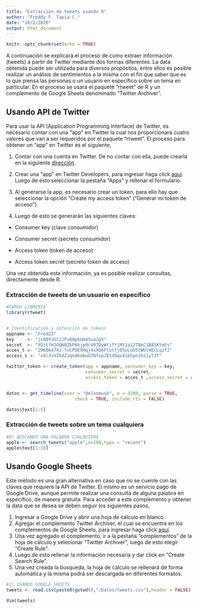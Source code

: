 ---
title: "Extracción de tweets usando R"
author: "Freddy F. Tapia C."
date: "18/2/2020"
output: html_document
---

```{r setup, include=FALSE}
knitr::opts_chunk$set(echo = TRUE)
```

A continuación se explicará el proceso de como extraer información (tweets) a partir de Twitter mediante dos formas diferentes. La data obtenida puede ser utilizada para diversos propósitos, entre ellos es posible realizar un análisis de sentimientos a la misma con el fin que saber que es lo que piensa las personas o un usuario en específico sobre un tema en particular. En el proceso se usará el paquete "rtweet" de R y un complemento de Google Sheets denominado "Twitter Archiver".

## Usando API de Twitter

Para usar la API (Application Programming Interface) de Twitter, es necesario contar con una "app" en Twitter la cual nos proporcionará cuatro valores que van a ser requeridos por el paquete "rtweet". El proceso para obtener un "app" en Twitter es el siguiente,

1) Contar con una cuenta en Twitter. De no contar con ella, puede crearla en la siguiente <a href="https://twitter.com/signup" target="_blank">dirección</a>.

2) Crear una "app" en Twitter Developers, para ingresar haga click <a href="https://developer.twitter.com/" target="_blank">aquí</a>. Luego de esto seleccionar la pestaña "Apps" y rellenar el formulario.

3) Al generarse la app, es necesario crear un token, para ello hay que seleccionar la opción "Create my access token" ("Generar mi token de acceso").

4) Luego de esto se generarán las siguientes claves:

  * Consumer key (clave consumidor)

  * Consumer secret (secreto consumidor)

  * Access token (token de acceso)

  * Access token secret (secreto token de acceso)

Una vez obtenida esta información, ya es posible realizar consultas, directamente desde R.

### Extracción de tweets de un usuario en específico

```{r echo=FALSE}
#CARGO LIBRERIA
library(rtweet)


# Identificación y obtención de tokens
appname <- "Fred23"
key     <- "js00YxGt2JFv80pkUm4Sua2gV"
secret  <- "XOztfHJOQH8ZbP6kjp9r497QyWtifYjMY1q12TBkC1BA5KlmFv"
acces_t <- "296864741-fvCPDE9Hqj4xXQeFtutfj05oLoD5tWUlHECLqzf2"
access_s <- "vAlJvVZkdZvqnAhebuG7NfxpJEtXQqv4ibhpn2H11yTJT"

```


```{r echo=TRUE}
twitter_token <- create_token(app = appname, consumer_key = key,
                              consumer_secret = secret,
                              access_token = acces_t ,access_secret = access_s)


datos <- get_timeline(user = "@elonmusk", n = 3200, parse = TRUE,
                          check = TRUE, include_rts = FALSE)

datos$text[1:5]


```

### Extracción de tweets sobre un tema cualquiera


```{r echo=TRUE}
#B) BUSCANDO UNA PALABRA CUALQUIERA
apple <- search_tweets("apple",n=100,type = "recent")
apple$text[1:10]

```

## Usando Google Sheets

Este método es una gran alternativa en caso que no se cuente con las claves que requiere la API de Twitter. El mismo es un servicio pago de Google Drive, aunque permite realizar una consulta de alguna palabra en específico, de manera gratuita. Para acceder a este complemento y obtener la data que se desea se deben seguir los siguientes pasos,

1) Ingresar a Google Drive y abrir una hoja de cálculo en blanco.
2) Agregar el complemento Twitter Archiver, el cual se encuentra en los complementos de Google Sheets, para ingresar haga click <a href="https://gsuite.google.com/marketplace" target="_blank">aquí</a>. 
3) Una vez agregado el complemento, ir a la pestaña "complementos" de la hoja de cálculo y selecionar "Twitter Archiver", luego de esto elegir "Create Rule".
4) Luego de esto rellenar la información necesaria y dar click en "Create Search Rule".
5) Una vez creada la busqueda, la hoja de cálculo se rellenará de forma automática y la misma podrá ser descargada en diferentes formatos.


```{r echo=TRUE}
#2) USANDO GOOGLE SHEETS
tweets <- read.csv(paste0(getwd(),"/Datos/tweets.csv"),header = FALSE)

dim(tweets)

```










